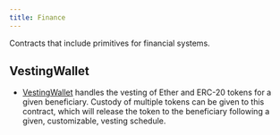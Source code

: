 ```yaml
---
title: Finance
---
```


Contracts that include primitives for financial systems.

## VestingWallet
* [VestingWallet](/contracts-stylus/vesting-wallet) handles the vesting of Ether and ERC-20
  tokens for a given beneficiary. Custody of multiple tokens can be given to this
  contract, which will release the token to the beneficiary following a given,
  customizable, vesting schedule.
